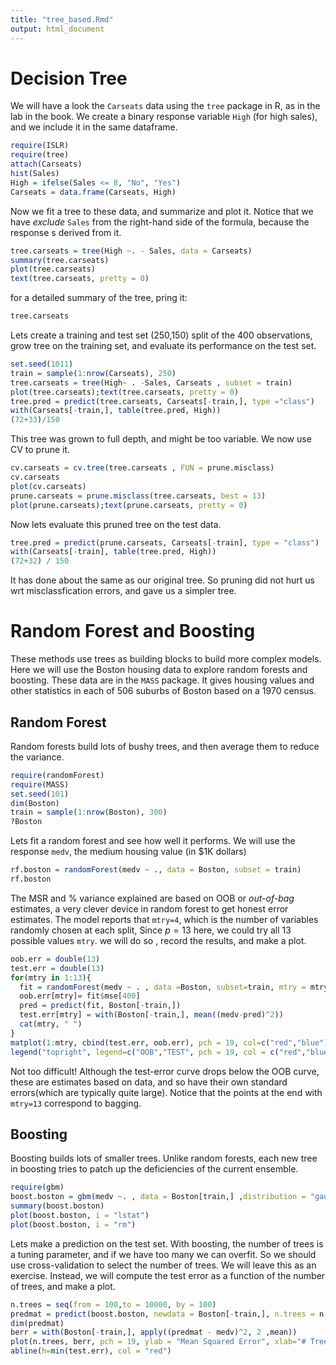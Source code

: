 ```yaml
---
title: "tree_based.Rmd"
output: html_document
---
```


Decision Tree
============================

We will have a look the `Carseats` data using the `tree` package in R, as in the lab in the book.
We create a binary response variable `High` (for high sales), and we include it in the same dataframe.
```r
require(ISLR)
require(tree)
attach(Carseats)
hist(Sales)
High = ifelse(Sales <= 8, "No", "Yes")
Carseats = data.frame(Carseats, High)
```
Now we fit a tree to these data, and summarize and plot it. Notice that we have _exclude_ `Sales` from the right-hand side of the formula, because the response s derived from it.
```r
tree.carseats = tree(High ~. - Sales, data = Carseats)
summary(tree.carseats)
plot(tree.carseats)
text(tree.carseats, pretty = 0)
```
for a detailed summary of the tree, pring it:
```r
tree.carseats
```
Lets create a training and test set (250,150) split of the 400 observations, grow tree on the training set, and evaluate its performance on the test set.
```r
set.seed(1011)
train = sample(1:nrow(Carseats), 250)
tree.carseats = tree(High~ . -Sales, Carseats , subset = train)
plot(tree.carseats);text(tree.carseats, pretty = 0)
tree.pred = predict(tree.carseats, Carseats[-train,], type ="class")
with(Carseats[-train,], table(tree.pred, High))
(72+33)/150
```
This tree was grown to full depth, and might be too variable. We now use CV to prune it.
```r
cv.carseats = cv.tree(tree.carseats , FUN = prune.misclass)
cv.carseats
plot(cv.carseats)
prune.carseats = prune.misclass(tree.carseats, best = 13)
plot(prune.carseats);text(prune.carseats, pretty = 0)
```

Now lets evaluate this pruned tree on the test data.
```r
tree.pred = predict(prune.carseats, Carseats[-train], type = "class")
with(Carseats[-train], table(tree.pred, High))
(72+32) / 150
```
It has done about the same as our original tree. So pruning did not hurt us wrt misclassfication errors, and gave us a simpler tree.

Random Forest and Boosting
==========================

These methods use trees as building blocks to build more complex models. Here we will use the Boston housing data to explore random forests and boosting. These data are in the `MASS` package.
It gives housing values and other statistics in each of 506 suburbs of Boston based on a 1970 census.

Random Forest 
----------------------
Random forests build lots of bushy trees, and then average them to reduce the variance.

```r
require(randomForest)
require(MASS)
set.seed(101)
dim(Boston)
train = sample(1:nrow(Boston), 300)
?Boston
```

Lets fit a random forest and see how well it performs. We will use the response `medv`, the medium housing value (in \$1K dollars)

```r
rf.boston = randomForest(medv ~ ., data = Boston, subset = train)
rf.boston
```

The MSR and % variance explained are based on OOB or _out-of-bag_ estimates, a very clever device in random forest to get honest error estimates. The model reports that `mtry=4`, which is the number of variables randomly chosen at each split, Since $p=13$ here, we could try all 13 possible values `mtry`. we will do so , record the results, and make a plot.

```r
oob.err = double(13)
test.err = double(13)
for(mtry in 1:13){
  fit = randomForest(medv ~ . , data =Boston, subset=train, mtry = mtry, ntree = 400)
  oob.err[mtry]= fit$mse[400]
  pred = predict(fit, Boston[-train,])
  test.err[mtry] = with(Boston[-train,], mean((medv-pred)^2))
  cat(mtry, " ")
}
matplot(1:mtry, cbind(test.err, oob.err), pch = 19, col=c("red","blue"), type = "b", ylab = "Mean Squred Error")
legend("topright", legend=c("OOB","TEST", pch = 19, col = c("red","blue")))
```

Not too difficult! Although the test-error curve drops below the OOB curve, these are estimates based on data, and so have their own standard errors(which are typically quite large). Notice that the points at the end with `mtry=13` correspond to bagging.

Boosting
------------
Boosting builds lots of smaller trees. Unlike random forests, each new tree in boosting tries to patch up the deficiencies of the current ensemble.

```r
require(gbm)
boost.boston = gbm(medv ~. , data = Boston[train,] ,distribution = "gaussian", n.trees = 10000, shrinkage = 0.01, interaction.depth = 4)
summary(boost.boston)
plot(boost.boston, i = "lstat")
plot(boost.boston, i = "rm")
```

Lets make a prediction on the test set. With boosting, the number of trees is a tuning parameter, and if we have too many we can overfit. So we should use cross-validation to select the number of trees. We will leave this as an exercise. Instead, we will compute the test error as a function of the number of trees, and make a plot.

```r
n.trees = seq(from = 100,to = 10000, by = 100)
predmat = predict(boost.boston, newdata = Boston[-train,], n.trees = n.trees)
dim(predmat)
berr = with(Boston[-train,], apply((predmat - medv)^2, 2 ,mean))
plot(n.trees, berr, pch = 19, ylab = "Mean Squared Error", xlab="# Trees", main = "Boosting Test Error")
abline(h=min(test.err), col = "red")
```
